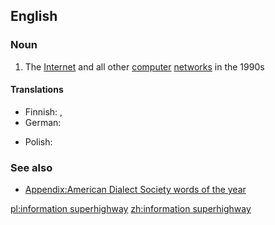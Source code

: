 ==English==

===Noun===
{{wikipedia}}
{{en-noun|head=[[information]] [[superhighway]]|-}}

# {{context|dated|computing|lang=en}} The [[Internet]] and all other [[computer]] [[network]]s in the 1990s

====Translations====
{{trans-top|The Internet and all other computer networks in the 1990s}}
* Finnish: {{t+|fi|tieto|alt=tiedon}} {{t|fi|valtaväylä}}, {{t|fi|tiedon valtatie}}
* German: {{t|de|Datenautobahn|f}}
{{trans-mid}}
* Polish: {{t|pl|infostrada|f}}
{{trans-bottom}}

===See also===
* [[Appendix:American Dialect Society words of the year]]

[[pl:information superhighway]]
[[zh:information superhighway]]